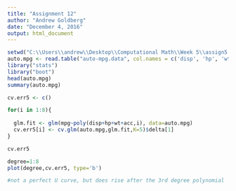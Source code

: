 ---
title: "Assignment 12"
author: "Andrew Goldberg"
date: "December 4, 2016"
output: html_document
---

```{r}
setwd("C:\\Users\\andrew\\Desktop\\Computational Math\\Week 5\\assign5 (2)\\assign5")
auto.mpg <- read.table("auto-mpg.data", col.names = c('disp', 'hp', 'wt', 'acc', 'mpg'))
library("stats")
library("boot")
head(auto.mpg)
summary(auto.mpg)

cv.err5 <- c()

for(i in 1:8){
  
  glm.fit <- glm(mpg~poly(disp+hp+wt+acc,i), data=auto.mpg)
  cv.err5[i] <- cv.glm(auto.mpg,glm.fit,K=5)$delta[1]
}

cv.err5

degree=1:8
plot(degree,cv.err5, type='b')

#not a perfect U curve, but does rise after the 3rd degree polynomial


```

